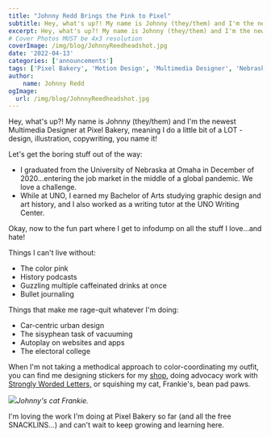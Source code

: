 ```yaml
---
title: "Johnny Redd Brings the Pink to Pixel"
subtitle: Hey, what's up?! My name is Johnny (they/them) and I'm the newest Multimedia Designer at Pixel Bakery.
excerpt: Hey, what's up?! My name is Johnny (they/them) and I'm the newest Multimedia Designer at Pixel Bakery.
# Cover Photos MUST be 4x3 resolution
coverImage: /img/blog/JohnnyReedheadshot.jpg
date: '2022-04-13'
categories: ['announcements']
tags: ['Pixel Bakery', 'Motion Design', 'Multimedia Designer', 'Nebraska',]
author:
    name: Johnny Redd
ogImage:
  url: /img/blog/JohnnyReedheadshot.jpg
---
```

Hey, what's up?! My name is Johnny (they/them) and I'm the newest Multimedia Designer at Pixel Bakery, meaning I do a little bit of a LOT - design, illustration, copywriting, you name it!

Let's get the boring stuff out of the way:

- I graduated from the University of Nebraska at Omaha in December of 2020...entering the job market in the middle of a global pandemic. We love a challenge. 
- While at UNO, I earned my Bachelor of Arts studying graphic design and art history, and I also worked as a writing tutor at the UNO Writing Center. 

Okay, now to the fun part where I get to infodump on all the stuff I love...and hate!

Things I can't live without:

- The color pink
- History podcasts
- Guzzling multiple caffeinated drinks at once
- Bullet journaling

Things that make me rage-quit whatever I'm doing:

- Car-centric urban design
- The sisyphean task of vacuuming
- Autoplay on websites and apps
- The electoral college


When I'm not taking a methodical approach to color-coordinating my outfit, you can find me designing stickers for my [shop,](https://www.etsy.com/shop/johnnyreddpdf) doing advocacy work with [Strongly Worded Letters,](https://www.instagram.com/stronglywordedomaha/) or squishing my cat, Frankie's, bean pad paws. 

![](/img/blog/johnny's-cat-frankie.jpeg)_Johnny's cat Frankie._

I'm loving the work I'm doing at Pixel Bakery so far (and all the free SNACKLINS...) and can't wait to keep growing and learning here.